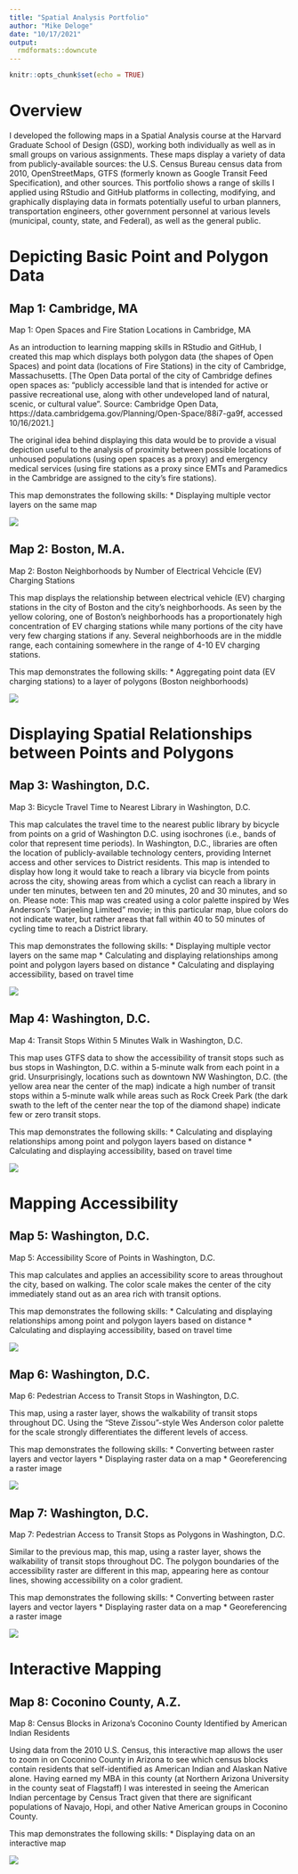 ---
title: "Spatial Analysis Portfolio"
author: "Mike Deloge"
date: "10/17/2021"
output: 
  rmdformats::downcute
---

```{r setup, include=FALSE}
knitr::opts_chunk$set(echo = TRUE)
```

# Overview
I developed the following maps in a Spatial Analysis course at the Harvard Graduate School of Design (GSD), working both individually as well as in small groups on various assignments. These maps display a variety of data from publicly-available sources: the U.S. Census Bureau census data from 2010, OpenStreetMaps, GTFS (formerly known as Google Transit Feed Specification), and other sources. This portfolio shows a range of skills I applied using RStudio and GitHub platforms in collecting, modifying, and graphically displaying data in formats potentially useful to urban planners, transportation engineers, other government personnel at various levels (municipal, county, state, and Federal), as well as the general public.


# Depicting Basic Point and Polygon Data
## Map 1: Cambridge, MA
Map 1: Open Spaces and Fire Station Locations in Cambridge, MA

As an introduction to learning mapping skills in RStudio and GitHub, I created this map which displays both polygon data (the shapes of Open Spaces) and point data (locations of Fire Stations) in the city of Cambridge, Massachusetts. [The Open Data portal of the city of Cambridge defines open spaces as: “publicly accessible land that is intended for active or passive recreational use, along with other undeveloped land of natural, scenic, or cultural value”. Source: Cambridge Open Data, https://data.cambridgema.gov/Planning/Open-Space/88i7-ga9f, accessed 10/16/2021.]

The original idea behind displaying this data would be to provide a visual depiction useful to the analysis of proximity between possible locations of unhoused populations (using open spaces as a proxy) and emergency medical services (using fire stations as a proxy since EMTs and Paramedics in the Cambridge are assigned to the city’s fire stations).

This map demonstrates the following skills:
* Displaying multiple vector layers on the same map

[![](thumbnails/Map1.PNG)](https://mdeloge9.github.io/portfolio/fullsize/Map1.pdf){target="_blank"}

## Map 2: Boston, M.A.
Map 2: Boston Neighborhoods by Number of Electrical Vehcicle (EV) Charging Stations

This map displays the relationship between electrical vehicle (EV) charging stations in the city of Boston and the city’s neighborhoods. As seen by the yellow coloring, one of Boston’s neighborhoods has a proportionately high concentration of EV charging stations while many portions of the city have very few charging stations if any. Several neighborhoods are in the middle range, each containing somewhere in the range of 4-10 EV charging stations.

This map demonstrates the following skills: 
* Aggregating point data (EV charging stations) to a layer of polygons (Boston neighborhoods)

[![](thumbnails/Map2.png)](https://mdeloge9.github.io/portfolio/fullsize/Map2.pdf){target="_blank"}


# Displaying Spatial Relationships between Points and Polygons
## Map 3: Washington, D.C.
Map 3: Bicycle Travel Time to Nearest Library in Washington, D.C.

This map calculates the travel time to the nearest public library by bicycle from points on a grid of Washington D.C. using isochrones (i.e., bands of color that represent time periods). In Washington, D.C., libraries are often the location of publicly-available technology centers, providing Internet access and other services to District residents. This map is intended to display how long it would take to reach a library via bicycle from points across the city, showing areas from which a cyclist can reach a library in under ten minutes, between ten and 20 minutes, 20 and 30 minutes, and so on. Please note: This map was created using a color palette inspired by Wes Anderson’s “Darjeeling Limited” movie; in this particular map, blue colors do not indicate water, but rather areas that fall within 40 to 50 minutes of cycling time to reach a District library.

This map demonstrates the following skills: 
* Displaying multiple vector layers on the same map
* Calculating and displaying relationships among point and polygon layers based on distance
* Calculating and displaying accessibility, based on travel time

[![](thumbnails/Map3.png)](https://mdeloge9.github.io/portfolio/fullsize/Map3.pdf){target="_blank"}

## Map 4: Washington, D.C.
Map 4: Transit Stops Within 5 Minutes Walk in Washington, D.C.

This map uses GTFS data to show the accessibility of transit stops such as bus stops in Washington, D.C. within a 5-minute walk from each point in a grid. Unsurprisingly, locations such as downtown NW Washington, D.C. (the yellow area near the center of the map) indicate a high number of transit stops within a 5-minute walk while areas such as Rock Creek Park (the dark swath to the left of the center near the top of the diamond shape) indicate few or zero transit stops.

This map demonstrates the following skills: 
* Calculating and displaying relationships among point and polygon layers based on distance
* Calculating and displaying accessibility, based on travel time

[![](thumbnails/Map4.png)](https://mdeloge9.github.io/portfolio/fullsize/Map4.pdf){target="_blank"}


# Mapping Accessibility
## Map 5: Washington, D.C.
Map 5: Accessibility Score of Points in Washington, D.C.

This map calculates and applies an accessibility score to areas throughout the city, based on walking. The color scale makes the center of the city immediately stand out as an area rich with transit options.

This map demonstrates the following skills: 
* Calculating and displaying relationships among point and polygon layers based on distance
* Calculating and displaying accessibility, based on travel time

[![](thumbnails/Map5.png)](https://mdeloge9.github.io/portfolio/fullsize/Map5.pdf){target="_blank"}

## Map 6: Washington, D.C. 
Map 6: Pedestrian Access to Transit Stops in Washington, D.C.

This map, using a raster layer, shows the walkability of transit stops throughout DC. Using the "Steve Zissou"-style Wes Anderson color palette for the scale strongly differentiates the different levels of access.

This map demonstrates the following skills: 
* Converting between raster layers and vector layers
* Displaying raster data on a map
* Georeferencing a raster image

[![](thumbnails/Map6.png)](https://mdeloge9.github.io/portfolio/fullsize/Map6.pdf){target="_blank"}

## Map 7: Washington, D.C.
Map 7: Pedestrian Access to Transit Stops as Polygons in Washington, D.C.

Similar to the previous map, this map, using a raster layer, shows the walkability of transit stops throughout DC. The polygon boundaries of the accessibility raster are different in this map, appearing here as contour lines, showing accessibility on a color gradient.

This map demonstrates the following skills: 
* Converting between raster layers and vector layers
* Displaying raster data on a map
* Georeferencing a raster image

[![](thumbnails/Map7.png)](https://mdeloge9.github.io/portfolio/fullsize/Map7.pdf){target="_blank"}


# Interactive Mapping
## Map 8: Coconino County, A.Z.
Map 8: Census Blocks in Arizona’s Coconino County Identified by American Indian Residents

Using data from the 2010 U.S. Census, this interactive map allows the user to zoom in on Coconino County in Arizona to see which census blocks contain residents that self-identified as American Indian and Alaskan Native alone. Having earned my MBA in this county (at Northern Arizona University in the county seat of Flagstaff) I was interested in seeing the American Indian percentage by Census Tract given that there are significant populations of Navajo, Hopi, and other Native American groups in Coconino County.

This map demonstrates the following skills: 
* Displaying data on an interactive map

[![](thumbnails/Map8.png)](https://mdeloge9.github.io/portfolio/fullsize/Map8.html){target="_blank"}


